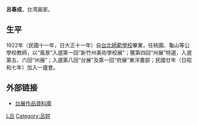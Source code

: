 '''呂春成'''，台湾画家。
==生平==
1922年（民國十一年，日大正十一年）自[[台北師範學校|台北師範學校]]畢業，任桃園、龜山等公學校教師，以“風景”入選第一回“新竹州美術學校展”；獲第四回“州展”特選，入選第五、六回“州展”；入選第八回“台展”及第一回“府展”東洋畫部；民國廿年（日昭和七年）加入一廬會。

==外部链接==
* [http://ndweb.iis.sinica.edu.tw/twart/System/index.htm 台展作品資料庫]{{Wayback|url=http://ndweb.iis.sinica.edu.tw/twart/System/index.htm |date=20191003124846 }}

{{画家小作品}}

[[Category:臺灣畫家|L吕]]
[[Category:呂姓|Category:呂姓]]